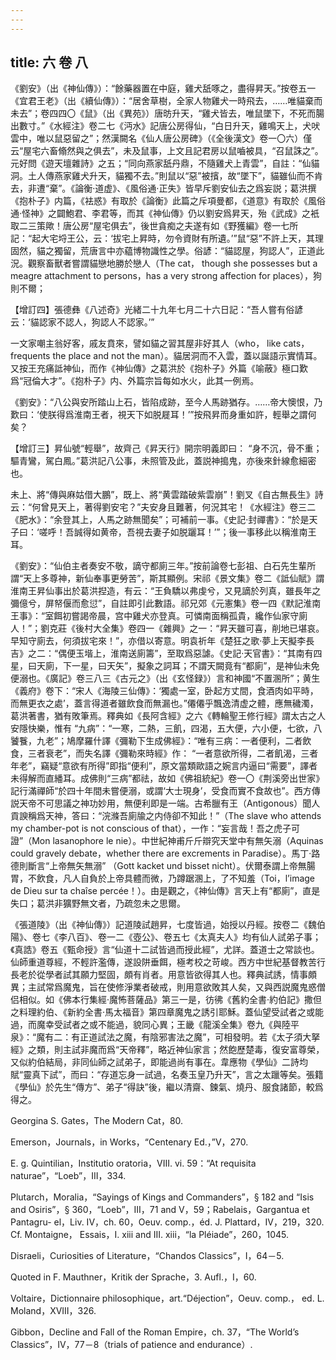 ```yaml
---
---
---
```

title: 六 卷 八
---




《劉安》（出《神仙傳》）：“餘藥器置在中庭，雞犬舐啄之，盡得昇天。”按卷五一《宜君王老》（出《續仙傳》）：“居舍草樹，全家人物雞犬一時飛去，……唯貓棄而未去”；卷四四〇《鼠》（出《異苑》）唐昉升天，“雞犬皆去，唯鼠墜下，不死而腸出數寸。”《水經注》卷二七《沔水》記唐公房得仙，“白日升天，雞鳴天上，犬吠雲中，唯以鼠惡留之”；然漢闕名《仙人唐公房碑》（《全後漢文》卷一〇六）僅云“屋宅六畜翛然與之俱去”，未及鼠事，上文且記君房以鼠嚙被具，“召鼠誅之”。元好問《遊天壇雜詩》之五；“同向燕家舐丹鼎，不隨雞犬上青雲”，自註：“仙貓洞。土人傳燕家雞犬升天，貓獨不去。”則鼠以“惡”被擯，故“墜下”，貓雖仙而不肯去，非遭“棄”。《論衡·道虚》、《風俗通·正失》皆早斥劉安仙去之爲妄説；葛洪撰《抱朴子》内篇，《袪惑》有取於《論衡》此篇之斥項曼都，《道意》有取於《風俗通·怪神》之闢鮑君、李君等，而其《神仙傳》仍以劉安爲昇天，殆《武成》之衹取二三策歟！唐公房“屋宅俱去”，後世貪痴之夫遂有如《野獲編》卷一七所記：“起大宅埒王公，云：‘拔宅上昇時，勿令資財有所遺。’”鼠“惡”不許上天，其理固然，貓之獨留，荒唐言中亦藴博物識性之學。俗諺：“貓認屋，狗認人”，正道此況。觀察畜獸者嘗謂貓戀地勝於戀人（The cat， though she possesses but a meagre attachment to persons，has a very strong affection for places），狗則不爾；

【增訂四】張德彝《八述奇》光緒二十九年七月二十六日記：“吾人嘗有俗諺云：‘貓認家不認人，狗認人不認家。’”

一文家嘲主翁好客，戚友賁來，譬如貓之習其屋非好其人（who， like cats，frequents the place and not the man）。貓居洞而不入雲，蓋以誕語示實情耳。又按王充痛詆神仙，而作《神仙傳》之葛洪於《抱朴子》外篇《喻蔽》極口歎爲“冠倫大才”。《抱朴子》内、外篇宗旨每如水火，此其一例焉。

《劉安》：“八公與安所踏山上石，皆陷成跡，至今人馬跡猶存。……帝大懊恨，乃歎曰：‘使朕得爲淮南王者，視天下如脱屣耳！’”按飛昇而身重如許，輕舉之謂何矣？

【增訂三】昇仙號“輕舉”，故齊己《昇天行》開宗明義即曰： “身不沉，骨不重；驅青鸞，駕白鳳。”葛洪記八公事，未照管及此，蓋説神搗鬼，亦後來針線愈細密也。

未上、將“傳與麻姑借大鵬”，既上、將“黄雲踏破紫雲崩”！劉叉《自古無長生》詩云：“何曾見天上，著得劉安宅？”夫安身且難著，何況其宅！《水經注》卷三二《肥水》：“余登其上，人馬之跡無聞矣”；可補前一事。《史記·封禪書》：“於是天子曰：‘嗟呼！吾誠得如黄帝，吾視去妻子如脱躧耳！’”；後一事移此以稱淮南王耳。

《劉安》：“仙伯主者奏安不敬，謫守都廁三年。”按前論卷七彭祖、白石先生輩所謂“天上多尊神，新仙奉事更勞苦”，斯其顯例。宋祁《景文集》卷二《詆仙賦》謂淮南王昇仙事出於葛洪揑造，有云：“王負驕以弗虔兮，又見謫於列真，雖長年之彌億兮，屏帑偃而愈愆”，自註即引此數語。祁兄郊《元憲集》卷一四《默記淮南王事》：“室餌初嘗謁帝晨，宫中雞犬亦登真。可憐南面稱孤貴，纔作仙家守廁人！”；劉克莊《後村大全集》卷四一《雜興》之一：“昇天雖可喜，削地已堪哀。早知守廁去，何須拔宅來！”，亦借以寄意。明袁祈年《楚狂之歌·夢上天擬李長吉》之二：“偶便玉堦上，淮南送廁籌”，至取爲惡謔。《史記·天官書》：“其南有四星，曰天廁，下一星，曰天矢”，擬象之詞耳；不謂天闕竟有“都廁”，是神仙未免便溺也。《廣記》卷三八三《古元之》（出《玄怪録》）言和神國“不置溷所”；黄生《義府》卷下：“宋人《海陵三仙傳》：‘獨處一室，卧起方丈間，食酒肉如平時，而無更衣之處’，蓋言得道者雖飲食而無漏也。”僊僊乎飄逸清虚之體，應無穢濁，葛洪著書，猶有敗筆焉。釋典如《長阿含經》之六《轉輪聖王修行經》謂太古之人安隱快樂，惟有 “九病”：“一寒，二熱，三飢，四渴，五大便，六小便，七欲，八饕餮，九老”；鳩摩羅什譯《彌勒下生成佛經》：“唯有三病：一者便利，二者飲食，三者衰老”，而失名譯《彌勒來時經》作： “一者意欲所得，二者飢渴，三者年老”，竊疑“意欲有所得”即指“便利”，原文當類歐語之婉言内逼曰“需要”，譯者未得解而直繙耳。成佛則“三病”都祛，故如《佛祖統紀》卷一〇《荆溪旁出世家》記行滿禪師“於四十年間未嘗便溺，或謂‘大士現身’，受食而實不食故也”。西方傳説天帝不可思議之神功妙用，無便利即是一端。古希臘有王（Antigonous）聞人貢諛稱爲天神，答曰：“浣滌吾廁牏之内侍卻不知此！”（The slave who attends my chamber-pot is not conscious of that），一作：“妄言哉！吾之虎子可證”（Mon lasanophore le nie）。中世紀神甫斤斤辯究天堂中有無矢溺（Aquinas could gravely debate，whether there are excrements in Paradise）。馬丁·路德則斷言“上帝無矢無溺” （Gott kacket und bisset nicht）。伏爾泰謂上帝無腸胃，不飲食，凡人自負於上帝具體而微，乃蹲踞溷上，了不知羞（Toi，l’image de Dieu sur ta chaîse percée！）。由是觀之，《神仙傳》言天上有“都廁”，直是失口；葛洪非獷野無文者，乃疏忽未之思爾。

《張道陵》（出《神仙傳》）記道陵試趙昇，七度皆過，始授以丹經。按卷二《魏伯陽》、卷七《李八百》、卷一二《壺公》、卷五七《太真夫人》均有仙人試弟子事；《真誥》卷五《甄命授》言“仙道十二試皆過而授此經”，尤詳。蓋道士之常談也。仙師重道尊經，不輕許濫傳，遂設阱垂餌，極考校之苛峻。西方中世紀基督教苦行長老於從學者試其願力堅固，頗有肖者。用意皆欲得其人也。釋典試誘，情事頗異；主試常爲魔鬼，旨在使修淨業者破戒，則用意欲敗其人矣，又與西説魔鬼惑僧侣相似。如《佛本行集經·魔怖菩薩品》第三一是，彷彿《舊約全書·約伯記》撒但之料理約伯、《新約全書·馬太福音》第四章魔鬼之誘引耶穌。蓋仙望受試者之或能過，而魔幸受試者之或不能過，貌同心異；王畿《龍溪全集》卷九《與陸平泉》：“魔有二：有正道試法之魔，有陰邪害法之魔”，可相發明。若《太子須大拏經》之類，則主試非魔而爲“天帝釋”，略近神仙家言；然飽歷楚毒，復安富尊榮，又似約伯結局，非同仙師之試弟子，即能過尚有事在。韋應物《學仙》二詩均賦“靈真下試”，而曰：“存道忘身一試過，名奏玉皇乃升天”，言之太躐等矣。張籍《學仙》於先生“傳方”、弟子“得訣”後，繼以清齋、鍊氣、燒丹、服食諸節，較爲得之。

Georgina S. Gates，The Modern Cat，80.

Emerson，Journals，in Works，“Centenary Ed.，”V，270.

E. g. Quintilian，Institutio oratoria，VIII. vi. 59：“At requisita naturae”，“Loeb”，III，334.

Plutarch，Moralia，“Sayings of Kings and Commanders”，§ 182 and “Isis and Osiris”，§ 360，“Loeb”，III，71 and V，59；Rabelais，Gargantua et Pantagru- el，Liv. IV，ch. 60，Oeuv. comp.，éd. J. Plattard，IV，219，320. Cf. Montaigne， Essais，I. xiii and III. xiii，“la Pléiade”，260，1045.

Disraeli，Curiosities of Literature，“Chandos Classics”，I，64－5.

Quoted in F. Mauthner，Kritik der Sprache，3. Aufl.，I，60.

Voltaire，Dictionnaire philosophique，art.“Déjection”，Oeuv. comp.， ed. L. Moland，XVIII，326.

Gibbon，Decline and Fall of the Roman Empire，ch. 37，“The World’s Classics”，IV，77－8（trials of patience and endurance）.